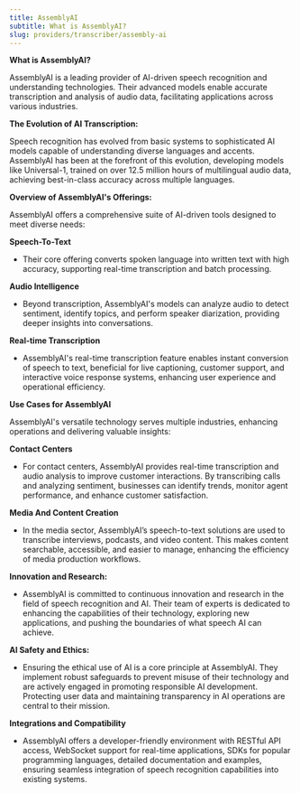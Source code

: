 ```yaml
---
title: AssemblyAI
subtitle: What is AssemblyAI?
slug: providers/transcriber/assembly-ai
---
```



**What is AssemblyAI?**

AssemblyAI is a leading provider of AI-driven speech recognition and understanding technologies. Their advanced models enable accurate transcription and analysis of audio data, facilitating applications across various industries.

**The Evolution of AI Transcription:**

Speech recognition has evolved from basic systems to sophisticated AI models capable of understanding diverse languages and accents. AssemblyAI has been at the forefront of this evolution, developing models like Universal-1, trained on over 12.5 million hours of multilingual audio data, achieving best-in-class accuracy across multiple languages. 

**Overview of AssemblyAI's Offerings:**

AssemblyAI offers a comprehensive suite of AI-driven tools designed to meet diverse needs:

**Speech-To-Text**

- Their core offering converts spoken language into written text with high accuracy, supporting real-time transcription and batch processing.

**Audio Intelligence**

- Beyond transcription, AssemblyAI's models can analyze audio to detect sentiment, identify topics, and perform speaker diarization, providing deeper insights into conversations.

**Real-time Transcription**

- AssemblyAI's real-time transcription feature enables instant conversion of speech to text, beneficial for live captioning, customer support, and interactive voice response systems, enhancing user experience and operational efficiency.

**Use Cases for AssemblyAI**

AssemblyAI's versatile technology serves multiple industries, enhancing operations and delivering valuable insights:

**Contact Centers**

- For contact centers, AssemblyAI provides real-time transcription and audio analysis to improve customer interactions. By transcribing calls and analyzing sentiment, businesses can identify trends, monitor agent performance, and enhance customer satisfaction. 

**Media And Content Creation**

- In the media sector, AssemblyAI’s speech-to-text solutions are used to transcribe interviews, podcasts, and video content. This makes content searchable, accessible, and easier to manage, enhancing the efficiency of media production workflows.

**Innovation and Research:**

- AssemblyAI is committed to continuous innovation and research in the field of speech recognition and AI. Their team of experts is dedicated to enhancing the capabilities of their technology, exploring new applications, and pushing the boundaries of what speech AI can achieve.

**AI Safety and Ethics:**

- Ensuring the ethical use of AI is a core principle at AssemblyAI. They implement robust safeguards to prevent misuse of their technology and are actively engaged in promoting responsible AI development. Protecting user data and maintaining transparency in AI operations are central to their mission.

**Integrations and Compatibility**

- AssemblyAI offers a developer-friendly environment with RESTful API access, WebSocket support for real-time applications, SDKs for popular programming languages, detailed documentation and examples, ensuring seamless integration of speech recognition capabilities into existing systems.